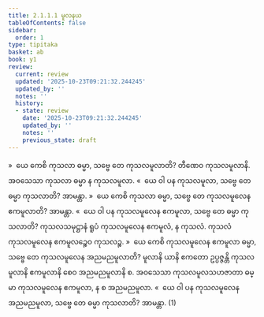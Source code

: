 ```yaml
---
title: 2.1.1.1 မူလနယ
tableOfContents: false
sidebar:
  order: 1
type: tipitaka
basket: ab
book: y1
review:
  current: review
  updated: '2025-10-23T09:21:32.244245'
  updated_by: ''
  notes: ''
  history:
  - state: review
    date: '2025-10-23T09:21:32.244245'
    updated_by: ''
    notes: ''
    previous_state: draft
---
```



<ReviewStatus review={frontmatter.review} showDetails={true} />

<HypothesisAnnotation frontmatter={frontmatter} />

<DynamicBreadcrumb />

<Division number="50" book="y1" e="ch" v="33" p="6">

<Paragraph number="102" book="y1">
»  ယေ ကေစိ ကုသလာ ဓမ္မာ, သဗ္ဗေ တေ ကုသလမူလာတိ? တီဏေဝ ကုသလမူလာနိ. အဝသေသာ ကုသလာ ဓမ္မာ န ကုသလမူလာ.
</Paragraph>

<Paragraph number="103" book="y1">
«  ယေ ဝါ ပန ကုသလမူလာ, သဗ္ဗေ တေ ဓမ္မာ ကုသလာတိ? အာမန္တာ.
</Paragraph>

</Division>
<Division number="51" book="y1" e="ch" v="33" p="6">

<Paragraph number="104" book="y1">
»  ယေ ကေစိ ကုသလာ ဓမ္မာ, သဗ္ဗေ တေ ကုသလမူလေန ဧကမူလာတိ? အာမန္တာ.
</Paragraph>

<Paragraph number="105" book="y1">
«  ယေ ဝါ ပန ကုသလမူလေန ဧကမူလာ, သဗ္ဗေ တေ ဓမ္မာ ကုသလာတိ?
</Paragraph>

<Paragraph number="106" book="y1">
ကုသလသမုဋ္ဌာနံ ရူပံ ကုသလမူလေန ဧကမူလံ, န ကုသလံ. ကုသလံ ကုသလမူလေန ဧကမူလဉ္စေဝ ကုသလဉ္စ.
</Paragraph>

</Division>
<Division number="52" book="y1" e="ch" v="33" p="7">

<Paragraph number="107" book="y1">
»  ယေ ကေစိ ကုသလမူလေန ဧကမူလာ ဓမ္မာ, သဗ္ဗေ တေ ကုသလမူလေန အညမညမူလာတိ?
</Paragraph>

<Paragraph number="108" book="y1">
မူလာနိ ယာနိ ဧကတော ဥပ္ပဇ္ဇန္တိ ကုသလမူလာနိ ဧကမူလာနိ စေဝ အညမညမူလာနိ စ. အဝသေသာ ကုသလမူလသဟဇာတာ ဓမ္မာ ကုသလမူလေန ဧကမူလာ, န စ အညမညမူလာ.
</Paragraph>

<Paragraph number="109" book="y1">
«  ယေ ဝါ ပန ကုသလမူလေန အညမညမူလာ, သဗ္ဗေ တေ ဓမ္မာ ကုသလာတိ? အာမန္တာ. (1)
</Paragraph>
</Division>
